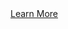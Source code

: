 <div id='enterprise-footer'>
  <a
    href='https://www.tigera.io/tigera-products/calico-enterprise/?utm_referring_url=dynamic&utm_source=projectcalico-docs&utm_medium=website&utm_campaign=calico-docs-conversion'
    className='learn-more-button'
  >
    Learn More
  </a>
</div>
